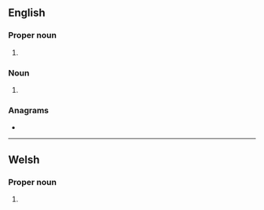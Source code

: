 {{also|uda|úða}}
==English==

===Proper noun===
{{en-proper noun}}

# {{initialism of|en|{{w|Ulster Defense Association}}}}

===Noun===
{{en-noun|-}}

# {{initialism of|en|urticaria-deafness-amyloidosis syndrome}}

===Anagrams===
* {{anagrams|en|a=adu|ADU|AUD|Adu|Au.D.|DAU|Dua|aud.|dau|du'a'|dua}}

----

==Welsh==

===Proper noun===
{{head|cy|proper noun}}

# {{init of|cy|Unol Daleithiau America||[[United States of America]]}}